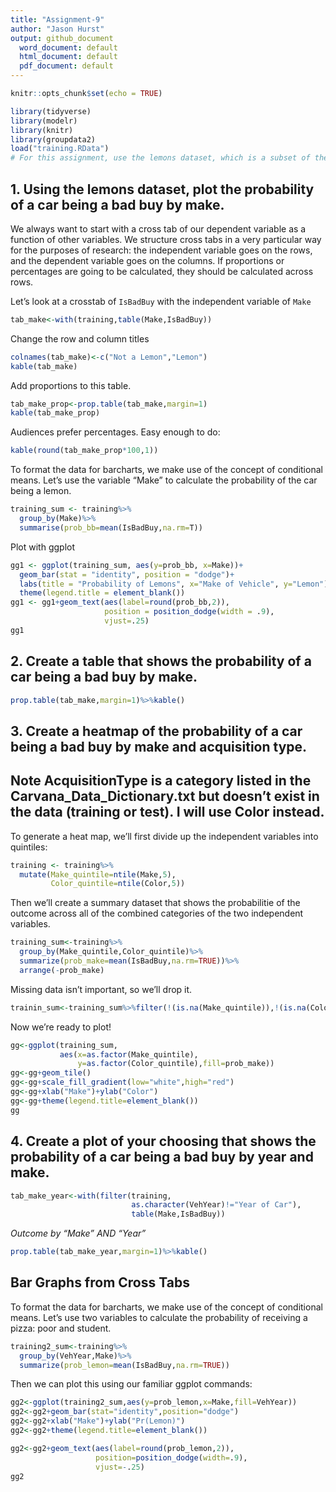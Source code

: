 ```yaml
---
title: "Assignment-9"
author: "Jason Hurst"
output: github_document
  word_document: default
  html_document: default
  pdf_document: default
---
```


```r
knitr::opts_chunk$set(echo = TRUE)
```

```r
library(tidyverse)
library(modelr)
library(knitr)
library(groupdata2)
load("training.RData")
# For this assignment, use the lemons dataset, which is a subset of the dataset used for a Kaggle competition described here: https://www.kaggle.com/c/DontGetKicked/data.
```

## 1. Using the lemons dataset, plot the probability of a car being a bad buy by make.

We always want to start with a cross tab of our dependent variable as a function of other variables. We structure cross tabs in a very particular way for the purposes of research: the independent variable goes on the rows, and the dependent variable goes on the columns. If proportions or percentages are going to be calculated, they should be calculated across rows. 

Let's look at a crosstab of `IsBadBuy` with the independent variable of `Make`

```r
tab_make<-with(training,table(Make,IsBadBuy))
```

Change the row and column titles

```r
colnames(tab_make)<-c("Not a Lemon","Lemon")
kable(tab_make)
```
Add proportions to this table.
```r
tab_make_prop<-prop.table(tab_make,margin=1)
kable(tab_make_prop)
```

Audiences prefer percentages. Easy enough to do:
```r
kable(round(tab_make_prop*100,1))
```

To format the data for barcharts, we make use of the concept of conditional means. Let's use the variable "Make" to calculate the probability of the car being a lemon. 

```r
training_sum <- training%>%
  group_by(Make)%>%
  summarise(prob_bb=mean(IsBadBuy,na.rm=T))
```

Plot with ggplot 

```r
gg1 <- ggplot(training_sum, aes(y=prob_bb, x=Make))+
  geom_bar(stat = "identity", position = "dodge")+
  labs(title = "Probability of Lemons", x="Make of Vehicle", y="Lemon")+
  theme(legend.title = element_blank())
gg1 <- gg1+geom_text(aes(label=round(prob_bb,2)),
                     position = position_dodge(width = .9),
                     vjust=.25)
gg1
```

## 2. Create a table that shows the probability of a car being a bad buy by make.

```r
prop.table(tab_make,margin=1)%>%kable()
```

## 3. Create a heatmap of the probability of a car being a bad buy by make and acquisition type.
## Note AcquisitionType is a category listed in the Carvana_Data_Dictionary.txt but doesn't exist in the data (training or test). I will use Color instead.
To generate a heat map, we'll first divide up the independent variables into quintiles:

```r
training <- training%>%
  mutate(Make_quintile=ntile(Make,5),
         Color_quintile=ntile(Color,5))
```

Then we'll create a summary dataset that shows the probabilitie of the outcome across all of the combined categories of the two independent variables. 

```R
training_sum<-training%>%
  group_by(Make_quintile,Color_quintile)%>%
  summarize(prob_make=mean(IsBadBuy,na.rm=TRUE))%>%
  arrange(-prob_make)
```

Missing data isn't important, so we'll drop it. 

```r
trainin_sum<-training_sum%>%filter(!(is.na(Make_quintile)),!(is.na(Color_quintile)))
```

Now we're ready to plot!

```r
gg<-ggplot(training_sum,
           aes(x=as.factor(Make_quintile),
               y=as.factor(Color_quintile),fill=prob_make))
gg<-gg+geom_tile()
gg<-gg+scale_fill_gradient(low="white",high="red")
gg<-gg+xlab("Make")+ylab("Color")
gg<-gg+theme(legend.title=element_blank())
gg
```


## 4. Create a plot of your choosing that shows the probability of a car being a bad buy by year and make.

```r
tab_make_year<-with(filter(training,
                           as.character(VehYear)!="Year of Car"),
                           table(Make,IsBadBuy))
```

*Outcome by "Make" AND "Year"*
```r
prop.table(tab_make_year,margin=1)%>%kable()
```

## Bar Graphs from Cross Tabs

To format the data for barcharts, we make use of the concept of conditional means. Let's use two variables to calculate the probability of receiving a pizza: poor and student. 

```r
training2_sum<-training%>%
  group_by(VehYear,Make)%>%
  summarize(prob_lemon=mean(IsBadBuy,na.rm=TRUE))
```

Then we can plot this using our familiar ggplot commands:

```r
gg2<-ggplot(training2_sum,aes(y=prob_lemon,x=Make,fill=VehYear))
gg2<-gg2+geom_bar(stat="identity",position="dodge")
gg2<-gg2+xlab("Make")+ylab("Pr(Lemon)")
gg2<-gg2+theme(legend.title=element_blank())

gg2<-gg2+geom_text(aes(label=round(prob_lemon,2)),
                   position=position_dodge(width=.9),
                   vjust=-.25)
gg2
```


